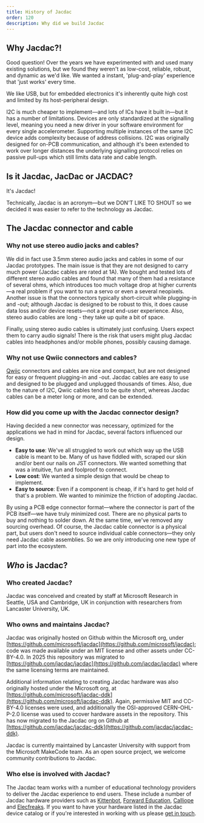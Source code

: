 ```yaml
---
title: History of Jacdac
order: 120
description: Why did we build Jacdac
---
```


## Why Jacdac?!

Good question! Over the years we have experimented with and used many existing solutions, but we
found they weren't as low-cost, reliable, robust, and dynamic as we'd like. We wanted a instant, 'plug-and-play' experience that 'just works' every time. 

We like USB, but for embedded electronics it's inherently quite high cost and limited by its host-peripheral design.

I2C is much cheaper to implement—and lots of ICs have it built in—but it has a number of limitations. Devices are only standardized at the signalling level, meaning you need a new driver in your software environment for every single accelerometer. Supporting multiple instances of the same I2C device adds complexity because of address collisions. I2C was originally designed for on-PCB communication, and although it's been extended to work over longer distances the underlying signalling protocol relies on passive pull-ups which still limits data rate and cable length. 

## Is it Jacdac, JacDac or JACDAC?

It's Jacdac!

Technically, Jacdac is an acronym—but we DON'T LIKE TO SHOUT so we decided it was easier to refer to the technology as Jacdac.

## The Jacdac connector and cable

### Why not use stereo audio jacks and cables?

We did in fact use 3.5mm stereo audio jacks and cables in some of our Jacdac prototypes. The main issue is that they are not designed to carry much power (Jacdac cables are rated at 1A). We bought and tested lots of different stereo audio cables and found that many of them had a resistance of several ohms, which introduces too much voltage drop at higher currents—a real problem if you want to run a servo or even a several neopixels.
Another issue is that the connectors typically short-circuit while plugging-in and -out; although Jacdac is designed to be robust to this, it does cause data loss and/or device resets—not a great end-user experience. Also, stereo audio cables are long - they take up quite a bit of space. 

Finally, using stereo audio cables is ultimately just confusing. Users expect them to carry audio signals! There is the risk that users might plug Jacdac cables into headphones and/or mobile phones, possibly causing damage.

### Why not use Qwiic connectors and cables?

[Qwiic](https://www.sparkfun.com/qwiic) connectors and cables are nice and compact, but are not designed for easy or frequent plugging-in and -out. Jacdac cables are easy to use and designed to be plugged and unplugged thousands of times. Also, due to the nature of I2C, Qwiic cables tend to be quite short, whereas Jacdac cables can be a meter long or more, and can be extended.

### How did you come up with the Jacdac connector design?

Having decided a new connector was necessary, optimized for the applications we had in mind for Jacdac, several factors influenced our design.
- **Easy to use**: We've all struggled to work out which way up the USB cable is meant to be. Many of us have fiddled with, scraped our skin and/or bent our nails on JST connectors. We wanted something that was a intuitive, fun and foolproof to connect.
- **Low cost**: We wanted a simple design that would be cheap to implement.
- **Easy to source**: Even if a component is cheap, if it's hard to get hold of that's a problem. We wanted to minimize the friction of adopting Jacdac. 

By using a PCB edge connector format—where the connector is part of the PCB itself—we have truly minimized cost. There are no physical parts to buy and nothing to solder down. At the same time, we've removed any sourcing overhead. Of course, the Jacdac cable connector is a physical part, but users don't need to source individual cable connectors—they only need Jacdac cable assemblies. So we are only introducing one new type of part into the ecosystem.

## *Who* is Jacdac?

### Who created Jacdac?

Jacdac was conceived and created by staff at Microsoft Research in Seattle, USA and Cambridge, UK in conjunction with researchers from Lancaster University, UK. 

### Who owns and maintains Jacdac?

Jacdac was originally hosted on Github within the Microsoft org, under [https://github.com/microsoft/jacdac](https://github.com/microsoft/jacdac); code was made available under an MIT license and other assets under CC-BY-4.0. In 2025 this repository was migrated to [https://github.com/jacdac/jacdac](https://github.com/jacdac/jacdac) where the same licensing terms are maintained. 

Additional information relating to creating Jacdac hardware was also originally hosted under the Microsoft org, at [https://github.com/microsoft/jacdac-ddk](https://github.com/microsoft/jacdac-ddk). Again, permissive MIT and CC-BY-4.0 licenses were used, and additionally the OSI-approved CERN-OHL-P-2.0 license was used to ccover hardware assets in the repository. This has now migrated to the Jacdac org on Github at [https://github.com/jacdac/jacdac-ddk](https://github.com/jacdac/jacdac-ddk).

Jacdac is currently maintained by Lancaster University with support from the Microsoft MakeCode team. As an open source project, we welcome community contributions to Jacdac. 

### Who else is involved with Jacdac?

The Jacdac team works with a number of educational technology providers to deliver the Jacdac experience to end users. These include a number of Jacdac hardware providers such as [Kittenbot](https://jacdac.github.io/jacdac-docs/devices/kittenbot/), [Forward Education](https://jacdac.github.io/jacdac-docs/devices/forward-education/), [Calliope](https://jacdac.github.io/jacdac-docs/devices/calliope-ggmbh/) and [Elecfreaks](https://jacdac.github.io/jacdac-docs/devices/elecfreaks/). If you want to have your hardware listed in the Jacdac device catalog or if you're interested in working with us please [get in touch](mailto:jacdac-enquiries@lancaster.ac.uk). 
